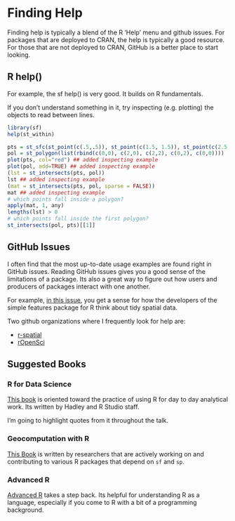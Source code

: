 # Finding Help

Finding help is typically a blend of the R 'Help' menu and github issues. For packages that are deployed to CRAN, the help is typically a good resource. For those that are not deployed to CRAN, GitHub is a better place to start looking. 

## R help()

For example, the sf help() is very good. It builds on R fundamentals. 

If you don't understand something in it, try inspecting (e.g. plotting) the objects to read between lines. 

```r
library(sf)
help(st_within)

pts = st_sfc(st_point(c(.5,.5)), st_point(c(1.5, 1.5)), st_point(c(2.5, 2.5)))
pol = st_polygon(list(rbind(c(0,0), c(2,0), c(2,2), c(0,2), c(0,0))))
plot(pts, col="red") ## added inspecting example
plot(pol, add=TRUE) ## added inspecting example
(lst = st_intersects(pts, pol))
lst ## added inspecting example
(mat = st_intersects(pts, pol, sparse = FALSE))
mat ## added inspecting example
# which points fall inside a polygon?
apply(mat, 1, any)
lengths(lst) > 0
# which points fall inside the first polygon?
st_intersects(pol, pts)[[1]]
```

## GitHub Issues

I often find that the most up-to-date usage examples are found right in GitHub issues. Reading GitHub issues gives you a good sense of the limitations of a package. Its also a great way to figure out how users and producers of packages interact with one another. 

For example, [in this issue](https://github.com/r-spatial/sf/issues/42), you get a sense for how the developers of the simple features package for R think about tidy spatial data. 

Two github organizations where I frequently look for help are:

- [r-spatial](https://github.com/r-spatial)
- [rOpenSci](https://github.com/ropensci) 

## Suggested Books

### R for Data Science

[This book](http://r4ds.had.co.nz/) is oriented toward the practice of using R for day to day analytical work. Its written by Hadley and R Studio staff. 

I'm going to highlight quotes from it throughout the talk. 

### Geocomputation with R

[This Book](https://geocompr.robinlovelace.net/) is written by researchers that are actively working on and contributing to various R packages that depend on `sf` and `sp`. 

### Advanced R

[Advanced R](http://adv-r.had.co.nz/) takes a step back. Its helpful for understanding R as a language, especially if you come to R with a bit of a programming background.